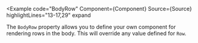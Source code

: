 
<Example
  code="BodyRow"
  Component={Component}
  Source={Source}
  highlightLines="13-17,29"
  expand
>
  The `BodyRow` property allows you to define your own component for rendering
  rows in the body.  This will override any value defined for `Row`.
</Example>
